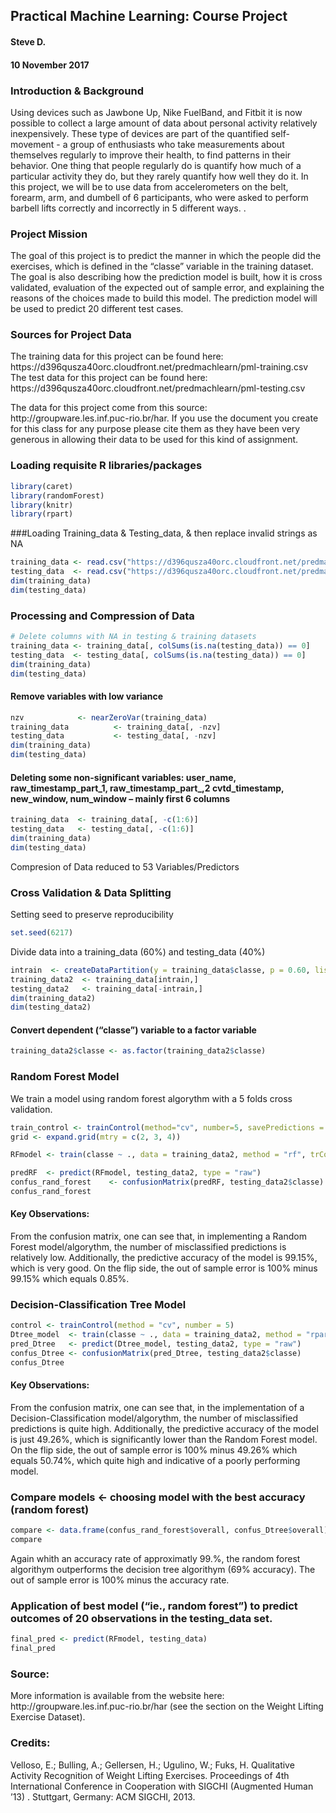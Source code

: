
## Practical Machine Learning: Course Project
#### Steve D.
#### 10 November 2017

### Introduction & Background
Using devices such as Jawbone Up, Nike FuelBand, and Fitbit it is now possible to collect a large amount of data about personal activity relatively inexpensively. These type of devices are part of the quantified self-movement - a group of enthusiasts who take measurements about themselves regularly to improve their health, to find patterns in their behavior. One thing that people regularly do is quantify how much of a particular activity they do, but they rarely quantify how well they do it. In this project, we will be to use data from accelerometers on the belt, forearm, arm, and dumbell of 6 participants, who were asked to perform barbell lifts correctly and incorrectly in 5 different ways. .

### Project Mission
The goal of this project is to predict the manner in which the people did the exercises, which is defined in the “classe” variable in the training dataset. The goal is also describing how the prediction model is built, how it is cross validated, evaluation of the expected out of sample error, and explaining the reasons of the choices made to build this model. The prediction model will be used to predict 20 different test cases.

### Sources for Project Data
The training data for this project can be found here: https://d396qusza40orc.cloudfront.net/predmachlearn/pml-training.csv
The test data for this project can be found here: https://d396qusza40orc.cloudfront.net/predmachlearn/pml-testing.csv

The data for this project come from this source: http://groupware.les.inf.puc-rio.br/har. If you use the document you create for this  class for any purpose please cite them as they have been very generous in allowing their data to be used for this kind of assignment.

### Loading requisite R libraries/packages
```r
library(caret)
library(randomForest)
library(knitr)
library(rpart)
```

###Loading Training_data & Testing_data, & then replace invalid strings as NA 
```r
training_data <- read.csv("https://d396qusza40orc.cloudfront.net/predmachlearn/pml-training.csv", na.strings = c("NA", "#DIV/0!", ""))
testing_data  <- read.csv("https://d396qusza40orc.cloudfront.net/predmachlearn/pml-testing.csv",  na.strings = c("NA", "#DIV/0!", ""))
dim(training_data)
dim(testing_data)
```

### Processing and Compression of Data
```r
# Delete columns with NA in testing & training datasets
training_data <- training_data[, colSums(is.na(testing_data)) == 0]
testing_data  <- testing_data[, colSums(is.na(testing_data)) == 0]
dim(training_data)
dim(testing_data)
```

#### Remove variables with low variance
```r
nzv            <- nearZeroVar(training_data)
training_data          <- training_data[, -nzv]
testing_data           <- testing_data[, -nzv]
dim(training_data)
dim(testing_data)
```

#### Deleting some non-significant variables: user_name, raw_timestamp_part_1, raw_timestamp_part_,2 cvtd_timestamp, new_window, num_window -- mainly first 6 columns
```r
training_data  <- training_data[, -c(1:6)]
testing_data   <- testing_data[, -c(1:6)]
dim(training_data)
dim(testing_data)
```
Compresion of Data reduced to 53 Variables/Predictors

### Cross Validation & Data Splitting
Setting seed to preserve reproducibility
```r
set.seed(6217)
```
Divide data into a training_data (60%) and testing_data (40%)
```r
intrain  <- createDataPartition(y = training_data$classe, p = 0.60, list = FALSE)
training_data2  <- training_data[intrain,]
testing_data2   <- training_data[-intrain,]
dim(training_data2)
dim(testing_data2)
```

#### Convert dependent ("classe") variable to a factor variable
```r
training_data2$classe <- as.factor(training_data2$classe)
```

### Random Forest Model
We train a model using random forest algorythm with a 5 folds cross validation.      
```r
train_control <- trainControl(method="cv", number=5, savePredictions = TRUE, classProbs = TRUE)
grid <- expand.grid(mtry = c(2, 3, 4))

RFmodel <- train(classe ~ ., data = training_data2, method = "rf", trControl = train_control, tuneGrid=grid)

predRF  <- predict(RFmodel, testing_data2, type = "raw")
confus_rand_forest    <- confusionMatrix(predRF, testing_data2$classe)
confus_rand_forest
```
#### Key Observations:
From the confusion matrix, one can see that, in implementing a Random Forest model/algorythm, the number of misclassified predictions is relatively low.  Additionally, the predictive accuracy of the model is 99.15%, which is very good.  On the flip side, the out of sample error is 100% minus 99.15% which equals 0.85%.


### Decision-Classification Tree Model
```r
control <- trainControl(method = "cv", number = 5)
Dtree_model  <- train(classe ~ ., data = training_data2, method = "rpart", trControl = control)
pred_Dtree   <- predict(Dtree_model, testing_data2, type = "raw")
confus_Dtree <- confusionMatrix(pred_Dtree, testing_data2$classe)
confus_Dtree
```
#### Key Observations:
From the confusion matrix, one can see that, in the implementation of a Decision-Classification model/algorythm, the number of misclassified predictions is quite high. Additionally, the predictive accuracy of the model is just 49.26%, which is significantly lower than the Random Forest model.  On the flip side, the out of sample error is 100% minus 49.26% which equals 50.74%, which quite high and indicative of a poorly performing model.

### Compare models <- choosing model with the best accuracy (random forest)
```r
compare <- data.frame(confus_rand_forest$overall, confus_Dtree$overall)
compare
```
Again whith an accuracy rate of approximatly 99.%, the random forest algorithym outperforms the decision tree algorithym (69% accuracy). The out of sample error is 100% minus the accuracy rate.  

### Application of best model ("ie., random forest") to predict outcomes of 20 observations in the testing_data set. 
```r
final_pred <- predict(RFmodel, testing_data)
final_pred
```

### Source:
More information is available from the website here: http://groupware.les.inf.puc-rio.br/har (see the section on the Weight Lifting Exercise Dataset).

### Credits:
Velloso, E.; Bulling, A.; Gellersen, H.; Ugulino, W.; Fuks, H. Qualitative Activity Recognition of Weight Lifting Exercises. Proceedings of 4th International Conference in Cooperation with SIGCHI (Augmented Human '13) . Stuttgart, Germany: ACM SIGCHI, 2013.
